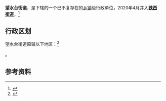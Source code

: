 {{中国乡级行政区|21/10/11/002/000
| 电话区号 = 419
}}

'''望水台街道'''，是{{PRC admin/fullname|21/10/11/002/000|3}}下辖的一个已不复存在的[[乡镇|乡镇]]级行政单位，2020年4月并入'''[[铁西街道_(辽阳市)|铁西街道]]'''。<ref>{{PRC admin/ref sgc|{{PRC admin/parent|21/10/11/002/000}}}}</ref>

== 行政区划 ==

望水台街道原辖以下地区：<ref>{{PRC admin/ref sgc|21/10/11/002/000}}</ref>

{{PRC admin/children|21/10/11/002/000}}。

== 参考资料 ==

{{reflist}}

{{PRC admin/navcat|21/10/11/002/000}}
